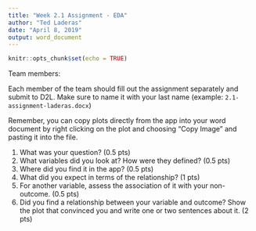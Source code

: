```yaml
---
title: "Week 2.1 Assignment - EDA"
author: "Ted Laderas"
date: "April 8, 2019"
output: word_document
---
```


```r
knitr::opts_chunk$set(echo = TRUE)
```

Team members:

Each member of the team should fill out the assignment separately and submit to D2L. Make sure to name it with your last name (example: `2.1-assignment-laderas.docx`)

Remember, you can copy plots directly from the app into your word document by right clicking on the plot and choosing "Copy Image" and pasting it into the file.

1. What was your question? (0.5 pts)
1. What variables did you look at? How were they defined? (0.5 pts)
1. Where did you find it in the app? (0.5 pts)
1. What did you expect in terms of the relationship? (1 pts)
1. For another variable, assess the association of it with your non-outcome. (0.5 pts)
1. Did you find a relationship between your variable and outcome? Show the plot that convinced you and write one or two sentences about it. (2 pts)
